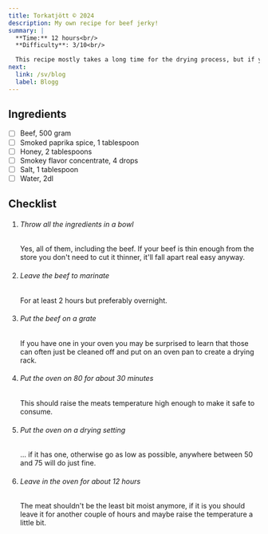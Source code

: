 ```yaml
---
title: Torkatjött © 2024
description: My own recipe for beef jerky!
summary: |
  **Time:** 12 hours<br/>
  **Difficulty**: 3/10<br/>

  This recipe mostly takes a long time for the drying process, but if you just get the amounts and ingredients right it's basically just a matter of throwing it all in a bowl, tossing it in the oven, then tumbling down the stairs after gaining all of the weight.
next:
  link: /sv/blog
  label: Blogg
---
```



## Ingredients

<div class="contains-task-list">

- [ ] Beef, 500 gram
- [ ] Smoked paprika spice, 1 tablespoon
- [ ] Honey, 2 tablespoons
- [ ] Smokey flavor concentrate, 4 drops
- [ ] Salt, 1 tablespoon
- [ ] Water, 2dl
</div>

## Checklist

<Steps>

1. ###### Throw all the ingredients in a bowl
   Yes, all of them, including the beef. If your beef is thin enough from the store you don't need to cut it thinner, it'll fall apart real easy anyway.

2. ###### Leave the beef to marinate

   For at least 2 hours but preferably overnight.

3. ###### Put the beef on a grate

   If you have one in your oven you may be surprised to learn that those can often just be cleaned off and put on an oven pan to create a drying rack.

4. ###### Put the oven on 80 for about 30 minutes

   This should raise the meats temperature high enough to make it safe to consume.

5. ###### Put the oven on a drying setting

   ... if it has one, otherwise go as low as possible, anywhere between 50 and 75 will do just fine.

6. ###### Leave in the oven for about 12 hours

   The meat shouldn't be the least bit moist anymore, if it is you should leave it for another couple of hours and maybe raise the temperature a little bit.

</Steps>

